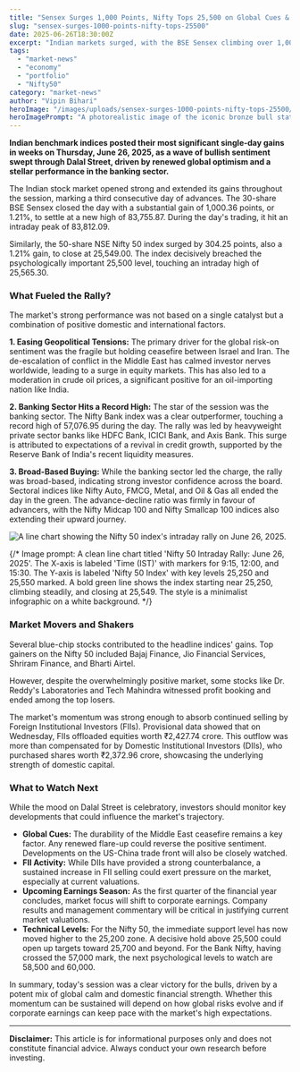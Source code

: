 ```yaml
---
title: "Sensex Surges 1,000 Points, Nifty Tops 25,500 on Global Cues & Banking Rally"
slug: "sensex-surges-1000-points-nifty-tops-25500"
date: 2025-06-26T18:30:00Z
excerpt: "Indian markets surged, with the BSE Sensex climbing over 1,000 points and the NSE Nifty 50 closing above the 25,500 milestone for the first time. The rally was driven by easing global geopolitical tensions and a record-breaking performance from the banking sector, signaling strong investor confidence."
tags:
  - "market-news"
  - "economy"
  - "portfolio"
  - "Nifty50"
category: "market-news"
author: "Vipin Bihari"
heroImage: "/images/uploads/sensex-surges-1000-points-nifty-tops-25500/hero-image.jpg"
heroImagePrompt: "A photorealistic image of the iconic bronze bull statue on Dalal Street, Mumbai. The bull's polished surface reflects upward-trending green data streams and stock tickers. The shot is taken at dawn, with the modern BSE building slightly blurred in the background, symbolizing a new, optimistic day for the market. The lighting is cinematic and hopeful, with a low-angle view emphasizing the bull's strength and the market's upward momentum."
---
```


**Indian benchmark indices posted their most significant single-day gains in weeks on Thursday, June 26, 2025, as a wave of bullish sentiment swept through Dalal Street, driven by renewed global optimism and a stellar performance in the banking sector.**

The Indian stock market opened strong and extended its gains throughout the session, marking a third consecutive day of advances. The 30-share BSE Sensex closed the day with a substantial gain of 1,000.36 points, or 1.21%, to settle at a new high of 83,755.87. During the day's trading, it hit an intraday peak of 83,812.09.

Similarly, the 50-share NSE Nifty 50 index surged by 304.25 points, also a 1.21% gain, to close at 25,549.00. The index decisively breached the psychologically important 25,500 level, touching an intraday high of 25,565.30.

### What Fueled the Rally?

The market's strong performance was not based on a single catalyst but a combination of positive domestic and international factors.

**1. Easing Geopolitical Tensions:** The primary driver for the global risk-on sentiment was the fragile but holding ceasefire between Israel and Iran. The de-escalation of conflict in the Middle East has calmed investor nerves worldwide, leading to a surge in equity markets. This has also led to a moderation in crude oil prices, a significant positive for an oil-importing nation like India.

**2. Banking Sector Hits a Record High:** The star of the session was the banking sector. The Nifty Bank index was a clear outperformer, touching a record high of 57,076.95 during the day. The rally was led by heavyweight private sector banks like HDFC Bank, ICICI Bank, and Axis Bank. This surge is attributed to expectations of a revival in credit growth, supported by the Reserve Bank of India's recent liquidity measures.

**3. Broad-Based Buying:** While the banking sector led the charge, the rally was broad-based, indicating strong investor confidence across the board. Sectoral indices like Nifty Auto, FMCG, Metal, and Oil & Gas all ended the day in the green. The advance-decline ratio was firmly in favour of advancers, with the Nifty Midcap 100 and Nifty Smallcap 100 indices also extending their upward journey.

![A line chart showing the Nifty 50 index's intraday rally on June 26, 2025.](/images/uploads/sensex-surges-1000-points-nifty-tops-25500/nifty-intraday-chart.jpg)

{/* Image prompt: A clean line chart titled 'Nifty 50 Intraday Rally: June 26, 2025'. The X-axis is labeled 'Time (IST)' with markers for 9:15, 12:00, and 15:30. The Y-axis is labeled 'Nifty 50 Index' with key levels 25,250 and 25,550 marked. A bold green line shows the index starting near 25,250, climbing steadily, and closing at 25,549. The style is a minimalist infographic on a white background. */}

### Market Movers and Shakers

Several blue-chip stocks contributed to the headline indices' gains. Top gainers on the Nifty 50 included Bajaj Finance, Jio Financial Services, Shriram Finance, and Bharti Airtel.

However, despite the overwhelmingly positive market, some stocks like Dr. Reddy's Laboratories and Tech Mahindra witnessed profit booking and ended among the top losers.

The market's momentum was strong enough to absorb continued selling by Foreign Institutional Investors (FIIs). Provisional data showed that on Wednesday, FIIs offloaded equities worth ₹2,427.74 crore. This outflow was more than compensated for by Domestic Institutional Investors (DIIs), who purchased shares worth ₹2,372.96 crore, showcasing the underlying strength of domestic capital.

### What to Watch Next

While the mood on Dalal Street is celebratory, investors should monitor key developments that could influence the market's trajectory.

*   **Global Cues:** The durability of the Middle East ceasefire remains a key factor. Any renewed flare-up could reverse the positive sentiment. Developments on the US-China trade front will also be closely watched.
*   **FII Activity:** While DIIs have provided a strong counterbalance, a sustained increase in FII selling could exert pressure on the market, especially at current valuations.
*   **Upcoming Earnings Season:** As the first quarter of the financial year concludes, market focus will shift to corporate earnings. Company results and management commentary will be critical in justifying current market valuations.
*   **Technical Levels:** For the Nifty 50, the immediate support level has now moved higher to the 25,200 zone. A decisive hold above 25,500 could open up targets toward 25,700 and beyond. For the Bank Nifty, having crossed the 57,000 mark, the next psychological levels to watch are 58,500 and 60,000.

In summary, today's session was a clear victory for the bulls, driven by a potent mix of global calm and domestic financial strength. Whether this momentum can be sustained will depend on how global risks evolve and if corporate earnings can keep pace with the market's high expectations.

---
**Disclaimer:** This article is for informational purposes only and does not constitute financial advice. Always conduct your own research before investing.